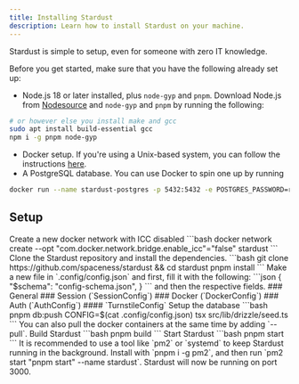 ```yaml
---
title: Installing Stardust
description: Learn how to install Stardust on your machine.
---
```



Stardust is simple to setup, even for someone with zero IT knowledge.

Before you get started, make sure that you have the following already set up:

- Node.js 18 or later installed, plus `node-gyp` and `pnpm`. Download Node.js from [Nodesource](https://github.com/nodesource/distributions) and `node-gyp` and `pnpm` by running the following:

```bash
# or however else you install make and gcc
sudo apt install build-essential gcc
npm i -g pnpm node-gyp
```

- Docker setup. If you're using a Unix-based system, you can follow the instructions [here](https://docs.docker.com/engine/install/ubuntu/).
- A PostgreSQL database. You can use Docker to spin one up by running

```bash
docker run --name stardust-postgres -p 5432:5432 -e POSTGRES_PASSWORD=replaceme -d postgres
```

## Setup

<Steps>
    <Step>
      Create a new docker network with ICC disabled
      ```bash
      docker network create  --opt "com.docker.network.bridge.enable_icc"="false" stardust
      ```
    </Step>
    <Step>
        Clone the Stardust repository and install the dependencies.
        ```bash
        git clone https://github.com/spaceness/stardust && cd stardust
        pnpm install
        ```
    </Step>
    <Step>
      Make a new file in `.config/config.json` and first, fill it with the following:
        ```json
        {
          "$schema": "config-schema.json",
        }
        ```
    and then the respective fields.
    ### General
   <AutoTypeTable path="./stardust-config.d.ts" name="Config" />
   ### Session (`SessionConfig`)
   <AutoTypeTable path="./stardust-config.d.ts" name="SessionConfig" />
  ### Docker (`DockerConfig`)
    <AutoTypeTable path="./stardust-config.d.ts" name="DockerConfig" />
   ### Auth (`AuthConfig`)
    <AutoTypeTable path="./stardust-config.d.ts" name="AuthConfig" />
  #### `TurnstileConfig`
    <AutoTypeTable path="./stardust-config.d.ts" name="TurnstileConfig" />
    </Step>
    <Step>
    Setup the database
    ```bash
    pnpm db:push
    CONFIG=$(cat .config/config.json) tsx src/lib/drizzle/seed.ts
    ```
    You can also pull the docker containers at the same time by adding `--pull`.
    </Step>
    <Step>
    Build Stardust
    ```bash
    pnpm build
    ```
    </Step>
    <Step>
    Start Stardust
    ```bash
    pnpm start
    ```
    It is recommended to use a tool like `pm2` or `systemd` to keep Stardust running in the background.
    Install with `pnpm i -g pm2`, and then run `pm2 start "pnpm start" --name stardust`.
    Stardust will now be running on port 3000.
    </Step>
</Steps>
